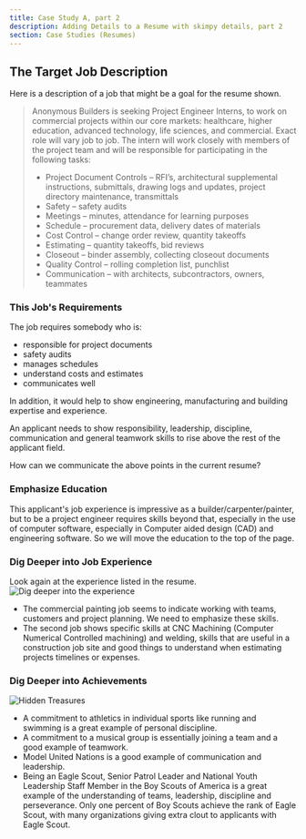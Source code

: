 ```yaml
---
title: Case Study A, part 2
description: Adding Details to a Resume with skimpy details, part 2
section: Case Studies (Resumes)
---
```


## The Target Job Description

Here is a description of a job that might be a goal for the resume shown.

> Anonymous Builders is seeking Project Engineer Interns, to work on commercial projects within our core markets: healthcare, higher education, advanced technology, life sciences, and commercial. Exact role will vary job to job. The intern will work closely with members of the project team and will be responsible for participating in the following tasks:
> *	Project Document Controls – RFI’s, architectural supplemental instructions, submittals, drawing logs and updates, project directory maintenance, transmittals
> *	Safety – safety audits
> *	Meetings – minutes, attendance for learning purposes
> *	Schedule – procurement data, delivery dates of materials
> *	Cost Control – change order review, quantity takeoffs
> *	Estimating – quantity takeoffs, bid reviews
> *	Closeout – binder assembly, collecting closeout documents
> *	Quality Control – rolling completion list, punchlist
> *	Communication – with architects, subcontractors, owners, teammates

### This Job's Requirements

The job requires somebody who is:
* responsible for project documents
* safety audits
* manages schedules
* understand costs and estimates 
* communicates well

In addition, it would help to show engineering, manufacturing and building expertise and experience.

An applicant needs to show responsibility, leadership, discipline, communication and general teamwork skills to rise above the rest of the applicant field.

How can we communicate the above points in the current resume?

### Emphasize Education

This applicant's job experience is impressive as a builder/carpenter/painter, but to be a project engineer requires skills beyond that, especially in the use of computer software, especially in Computer aided design (CAD) and engineering software. So we will move the education to the top of the page.

### Dig Deeper into Job Experience

Look again at the experience listed in the resume.
![Dig deeper into the experience](./assets/ils-experience-zoom.jpg)
* The commercial painting job seems to indicate working with teams, customers and project planning. We need to emphasize these skills.
* The second job shows specific skills at CNC Machining (Computer Numerical Controlled machining) and welding, skills that are useful in a construction job site and good things to understand when estimating projects timelines or expenses. 

### Dig Deeper into Achievements

![Hidden Treasures](./assets/ils-hidden-gems.jpg)

* A commitment to athletics in individual sports like running and swimming is a great example of personal discipline. 
* A commitment to a musical group is essentially joining a team and a good example of teamwork.
* Model United Nations is a good example of communication and leadership.
* Being an Eagle Scout, Senior Patrol Leader and National Youth Leadership Staff Member in the Boy Scouts of America is a great example of the understanding of teams, leadership, discipline and perseverance. 
Only one percent of Boy Scouts achieve the rank of Eagle Scout, with many organizations giving extra clout to applicants with Eagle Scout.

